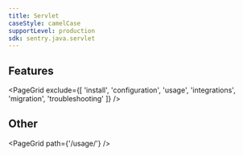 ```yaml
---
title: Servlet
caseStyle: camelCase
supportLevel: production
sdk: sentry.java.servlet
---
```


## Features

<PageGrid exclude={[
  'install',
  'configuration',
  'usage',
  'integrations',
  'migration',
  'troubleshooting'
]} />

## Other

<PageGrid path={'/usage/'} />
